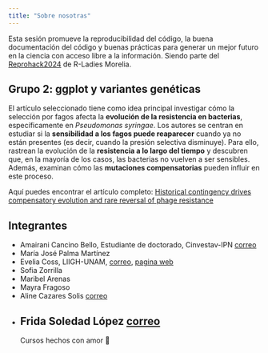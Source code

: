 ---
title: "Sobre nosotras"
---

Esta sesión promueve la reproducibilidad del código, la buena documentación del código y buenas prácticas para generar un mejor futuro en la ciencia con acceso libre a la información. Siendo parte del [Reprohack2024](https://github.com/R-Ladies-Morelia/Reprohack2024) de R-Ladies Morelia.

## Grupo 2: ggplot y variantes genéticas

El artículo seleccionado tiene como idea principal investigar cómo la selección por fagos afecta la **evolución de la resistencia en bacterias**, específicamente en *Pseudomonas syringae*. Los autores se centran en estudiar si la **sensibilidad a los fagos puede reaparecer** cuando ya no están presentes (es decir, cuando la presión selectiva disminuye). Para ello, rastrean la evolución de la **resistencia a lo largo del tiempo** y descubren que, en la mayoría de los casos, las bacterias no vuelven a ser sensibles. Además, examinan cómo las **mutaciones compensatorias** pueden influir en este proceso.

Aquí puedes encontrar el artículo completo: [Historical contingency drives compensatory evolution and rare reversal of phage resistance](https://academic.oup.com/mbe/article/39/9/msac182/6673247)

## Integrantes

- Amairani Cancino Bello, Estudiante de doctorado, Cinvestav-IPN [correo](amairani.bello@cinvestav.mx)
- María José Palma Martínez
- Evelia Coss, LIIGH-UNAM, [correo](ecoss@liigh.unam.mx), [pagina web](https://eveliacoss.github.io/)
- Sofia Zorrilla
- Maribel Arenas
- Mayra Fragoso
- Aline Cazares Solis [correo](aline.cazares@cinvestav.mx)
- Frida Soledad López [correo](flopezp1700@alumno.ipn.mx)
-----------------------------
Cursos hechos con amor 💜
